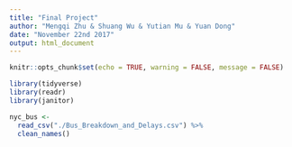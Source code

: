 ```yaml
---
title: "Final Project"
author: "Mengqi Zhu & Shuang Wu & Yutian Mu & Yuan Dong"
date: "November 22nd 2017"
output: html_document
---
```


```r
knitr::opts_chunk$set(echo = TRUE, warning = FALSE, message = FALSE)
```


```r
library(tidyverse)
library(readr)
library(janitor)
```

```r
nyc_bus <- 
  read_csv("./Bus_Breakdown_and_Delays.csv") %>%
  clean_names()
```









